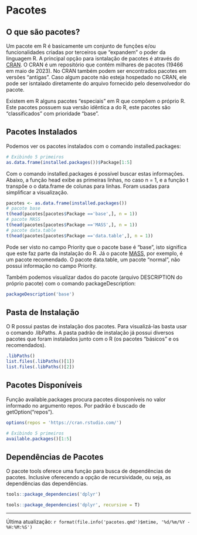 # Pacotes

## O que são pacotes?

Um pacote em R é basicamente um conjunto de funções e/ou funcionalidades criadas por terceiros que "expandem" o poder da linguagem R. A principal opção para isntalação de pacotes é através do [CRAN](https://cran.r-project.org/web/packages/index.html). O CRAN é um repositório que contém milhares de pacotes (19466 em maio de 2023). No CRAN também podem ser encontrados pacotes em versões "antigas". Caso algum pacote não esteja hospedado no CRAN, ele pode ser isntalado diretamente do arquivo fornecido pelo desenvolvedor do pacote.

Existem em R alguns pacotes "especiais" em R que compõem o próprio R. Este pacotes possuem sua versão idêntica a do R, este pacotes são "classificados" com prioridade "base".

## Pacotes Instalados

Podemos ver os pacotes instalados com o comando installed.packages:

```r
# Exibindo 5 primeiros
as.data.frame(installed.packages())$Package[1:5]

```
Com o comando installed.packages é possível buscar estas informações. Abaixo, a função head exibe as primeiras linhas, no caso n = 1, e a função t transpõe o o data.frame de colunas para linhas. Foram usadas para simplificar a visualização.

```r

pacotes <- as.data.frame(installed.packages())
# pacote base
t(head(pacotes[pacotes$Package =='base',], n = 1))
# pacote MASS
t(head(pacotes[pacotes$Package =='MASS',], n = 1))
# pacote data.table
t(head(pacotes[pacotes$Package =='data.table',], n = 1))


```

Pode ser visto no campo Priority que o pacote base é "base", isto significa que este faz parte da instalação do R. Já o pacote [MASS](https://cran.r-project.org/web/packages/MASS/index.html), por exemplo, é um pacote recomendado. O pacote data.table, um pacote "normal", não possui informação no campo Priority.

Também podemos visualizar dados do pacote (arquivo DESCRIPTION do próprio pacote) com o comando packageDescription:

```r
packageDescription('base')

```

## Pasta de Instalação

O R possui pastas de instalação dos pacotes. Para visualizá-las basta usar o comando .libPaths. A pasta padrão de instalação já possui diversos pacotes que foram instalados junto com o R (os pacotes "básicos" e os recomendados). 

```r
.libPaths()
list.files(.libPaths()[1])
list.files(.libPaths()[2])
```

## Pacotes Disponíveis

Função available.packages procura pacotes diosponíveis no valor informado no argumento repos. Por padrão é buscado de getOption("repos").

```r
options(repos = 'https://cran.rstudio.com/')

# Exibindo 5 primeiros
available.packages()[1:5]

```

## Dependências de Pacotes

O pacote tools oferece uma função para busca de dependências de pacotes. Inclusive oferecendo a opção de recursividade, ou seja, as dependências das dependências.

```r
tools::package_dependencies('dplyr')

tools::package_dependencies('dplyr', recursive = T)

```

------------------------------------------------------------------------

Última atualização: `r format(file.info('pacotes.qmd')$mtime, '%d/%m/%Y - %H:%M:%S')`
